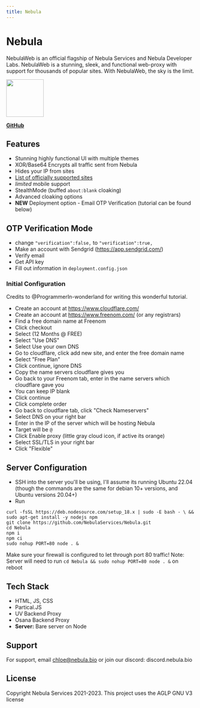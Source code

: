 ```yaml
---
title: Nebula
---
```

# Nebula
NebulaWeb is an official flagship of Nebula Services and Nebula Developer Labs. NebulaWeb is a stunning, sleek, and functional web-proxy with support for thousands of popular sites. With NebulaWeb, the sky is the limit.

<img src="https://nebulaproxy.nebula.bio/images/logo.png" width="100px" height="100px"></img>

[**GitHub**](https://github.com/NebulaServices/Nebula)

## Features

- Stunning highly functional UI with multiple themes 
- XOR/Base64 Encrypts all traffic sent from Nebula
- Hides your IP from sites
- [List of officially supported sites](https://github.com/NebulaServices/Nebula/blob/main/docs/officially-supported-sites.md)
- *limited* mobile support
- StealthMode (buffed `about:blank` cloaking)
- Advanced cloaking options
- **NEW** Deployment option - Email OTP Verification (tutorial can be found below)

## OTP Verification Mode
- change `"verification":false,` to `"verification":true,`
- Make an account with Sendgrid (https://app.sendgrid.com/)
- Verify email
- Get API key
- Fill out information in `deployment.config.json`

### Initial Configuration

Credits to @ProgrammerIn-wonderland for writing this wonderful tutorial.

- Create an account at https://www.cloudflare.com/
- Create an account at https://www.freenom.com/ (or any registrars) 
- Find a free domain name at Freenom
- Click checkout 
- Select (12 Months @ FREE) 
- Select "Use DNS"
- Select Use your own DNS 
- Go to cloudflare, click add new site, and enter the free domain name
- Select "Free Plan"
- Click continue, ignore DNS
- Copy the name servers cloudflare gives you
- Go back to your Freenom tab, enter in the name servers which cloudflare gave you
- You can keep IP blank
- Click continue
- Click complete order
- Go back to cloudflare tab, click "Check Nameservers"
- Select DNS on your right bar
- Enter in the IP of the server which will be hosting Nebula
- Target will be `@`
- Click Enable proxy (little gray cloud icon, if active its orange)
- Select SSL/TLS in your right bar
- Click "Flexible"

## Server Configuration

- SSH into the server you'll be using, I'll assume its running Ubuntu 22.04 (though the commands are the same for debian 10+ versions, and Ubuntu versions 20.04+)
- Run 

```
curl -fsSL https://deb.nodesource.com/setup_18.x | sudo -E bash - \ &&
sudo apt-get install -y nodejs npm
git clone https://github.com/NebulaServices/Nebula.git
cd Nebula
npm i
npm ci
sudo nohup PORT=80 node . &
```

Make sure your firewall is configured to let through port 80 traffic!
Note: Server will need to run `cd Nebula && sudo nohup PORT=80 node . &` on reboot


## Tech Stack

- HTML, JS, CSS
- Partical.JS 
- UV Backend Proxy 
- Osana Backend Proxy
- **Server:** Bare server on Node 

## Support

For support, email chloe@nebula.bio or join our discord: discord.nebula.bio

## License

Copyright Nebula Services 2021-2023. This project uses the AGLP GNU V3 license

